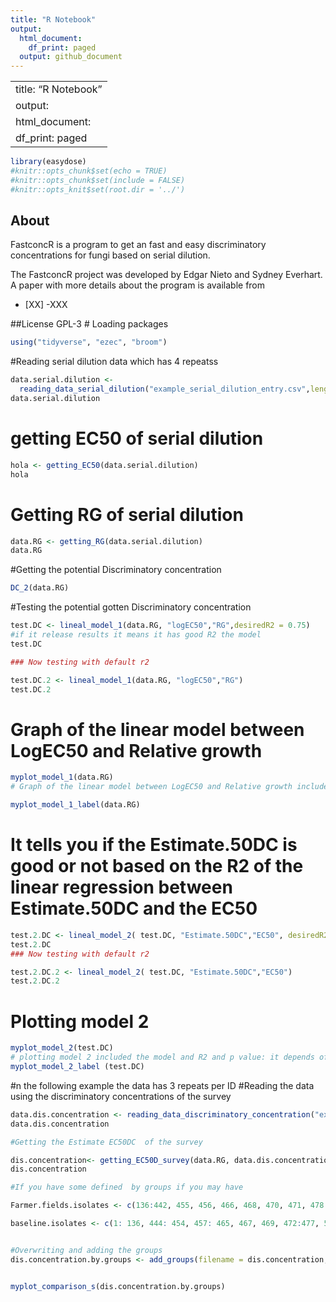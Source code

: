 ```yaml
---
title: "R Notebook"
output:
  html_document:
    df_print: paged
  output: github_document
---
```


---
title: "R Notebook"
output:
  html_document:
    df_print: paged
---

```r
library(easydose)
#knitr::opts_chunk$set(echo = TRUE)
#knitr::opts_chunk$set(include = FALSE)
#knitr::opts_knit$set(root.dir = '../')
```
## About 

FastconcR is a program to get an fast and easy discriminatory concentrations for fungi based on serial dilution.

The FastconcR project was developed by Edgar Nieto and Sydney Everhart. A paper with more details about the program is available from

- [XX] -XXX

##License
GPL-3
# Loading packages
```r
using("tidyverse", "ezec", "broom")

```
#Reading serial dilution data which has 4 repeatss
```r
data.serial.dilution <-
  reading_data_serial_dilution("example_serial_dilution_entry.csv",length_repeats = 4,plug = 0.6) 
data.serial.dilution 
```
# getting EC50 of serial dilution
```r
hola <- getting_EC50(data.serial.dilution)
hola

```
# Getting RG of serial dilution
```r
data.RG <- getting_RG(data.serial.dilution)
data.RG
```
#Getting the potential Discriminatory concentration
```r
DC_2(data.RG)
```
#Testing the potential gotten Discriminatory concentration
```r
test.DC <- lineal_model_1(data.RG, "logEC50","RG",desiredR2 = 0.75)
#if it release results it means it has good R2 the model
test.DC

### Now testing with default r2

test.DC.2 <- lineal_model_1(data.RG, "logEC50","RG")
test.DC.2
```
# Graph of the linear model between LogEC50 and Relative growth
```r
myplot_model_1(data.RG)
# Graph of the linear model between LogEC50 and Relative growth included the model and R2 and p value: it depends of the values it might look weird, so it must be modified the function if so

myplot_model_1_label(data.RG)

```

# It tells you if the Estimate.50DC is good or not based on the R2 of the  linear regression between Estimate.50DC and the EC50 
```r
test.2.DC <- lineal_model_2( test.DC, "Estimate.50DC","EC50", desiredR2 = 0.70)
test.2.DC
### Now testing with default r2

test.2.DC.2 <- lineal_model_2( test.DC, "Estimate.50DC","EC50")
test.2.DC.2
```
# Plotting model 2
```r
myplot_model_2(test.DC)
# plotting model 2 included the model and R2 and p value: it depends of the values it might look weird, so it must be modified the function if so
myplot_model_2_label (test.DC)
```
#n the following  example the data has 3 repeats per ID
#Reading the data using the discriminatory concentrations of the survey 

```r

data.dis.concentration <- reading_data_discriminatory_concentration("example_discriminatory_concentration_entry.csv", length_repeats = 3, plug = 0.6)
data.dis.concentration

#Getting the Estimate EC50DC  of the survey 

dis.concentration<- getting_EC50D_survey(data.RG, data.dis.concentration, "logEC50","RG")
dis.concentration

#If you have some defined  by groups if you may have

Farmer.fields.isolates <- c(136:442, 455, 456, 466, 468, 470, 471, 478:554, 602:610, 612:635, 671, 672, 682:690, 695:797, 810:823, 834, 835, 848:1024, 1255: 1326, 1491: 1500, 1661:1670, 1831: 2246, 2303: 2342,2362: 2381, 2393: 2573)

baseline.isolates <- c(1: 136, 444: 454, 457: 465, 467, 469, 472:477, 555:601, 611, 636:670, 673: 680, 691:694 , 798: 809,  824: 833, 836: 847)


#Overwriting and adding the groups
dis.concentration.by.groups <- add_groups(filename = dis.concentration, group1 =  baseline.isolates, group2 =  Farmer.fields.isolates)



```
```r
myplot_comparison_s(dis.concentration.by.groups)
```



